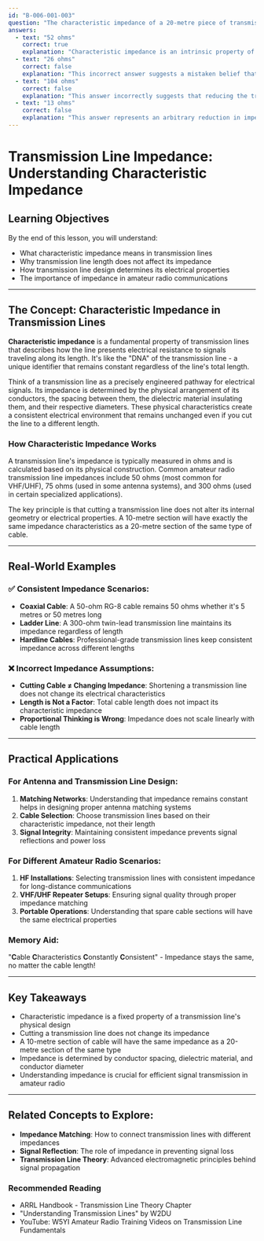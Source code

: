 ```yaml
---
id: "B-006-001-003"
question: "The characteristic impedance of a 20-metre piece of transmission line is 52 ohms. What would the impedance be if 10 metres were cut off?"
answers:
  - text: "52 ohms"
    correct: true
    explanation: "Characteristic impedance is an intrinsic property of the transmission line that depends on its physical construction, such as conductor spacing, dielectric material, and conductor diameter. Cutting the length of the transmission line does not change these fundamental physical characteristics. Therefore, a 10-metre section of the same transmission line will still have 52 ohms impedance, just like the original 20-metre piece."
  - text: "26 ohms"
    correct: false
    explanation: "This incorrect answer suggests a mistaken belief that cutting the transmission line in half would proportionally reduce its impedance. In reality, characteristic impedance is determined by the transmission line's physical design, not its length. Cutting the line does not alter its internal geometry or electrical properties."
  - text: "104 ohms"
    correct: false
    explanation: "This answer incorrectly suggests that reducing the transmission line's length would double its impedance. Characteristic impedance is a constant for a given transmission line design and does not change with length. The line's impedance remains 52 ohms regardless of how much is cut off."
  - text: "13 ohms"
    correct: false
    explanation: "This answer represents an arbitrary reduction in impedance that is not based on any valid electrical principle. Characteristic impedance is a fixed property of the transmission line's construction and remains constant regardless of the length of cable used."
---
```


# Transmission Line Impedance: Understanding Characteristic Impedance

## Learning Objectives
By the end of this lesson, you will understand:
- What characteristic impedance means in transmission lines
- Why transmission line length does not affect its impedance
- How transmission line design determines its electrical properties
- The importance of impedance in amateur radio communications

---

## The Concept: Characteristic Impedance in Transmission Lines

**Characteristic impedance** is a fundamental property of transmission lines that describes how the line presents electrical resistance to signals traveling along its length. It's like the "DNA" of the transmission line - a unique identifier that remains constant regardless of the line's total length.

Think of a transmission line as a precisely engineered pathway for electrical signals. Its impedance is determined by the physical arrangement of its conductors, the spacing between them, the dielectric material insulating them, and their respective diameters. These physical characteristics create a consistent electrical environment that remains unchanged even if you cut the line to a different length.

### How Characteristic Impedance Works

A transmission line's impedance is typically measured in ohms and is calculated based on its physical construction. Common amateur radio transmission line impedances include 50 ohms (most common for VHF/UHF), 75 ohms (used in some antenna systems), and 300 ohms (used in certain specialized applications).

The key principle is that cutting a transmission line does not alter its internal geometry or electrical properties. A 10-metre section will have exactly the same impedance characteristics as a 20-metre section of the same type of cable.

---

## Real-World Examples

### ✅ Consistent Impedance Scenarios:
- **Coaxial Cable**: A 50-ohm RG-8 cable remains 50 ohms whether it's 5 metres or 50 metres long
- **Ladder Line**: A 300-ohm twin-lead transmission line maintains its impedance regardless of length
- **Hardline Cables**: Professional-grade transmission lines keep consistent impedance across different lengths

### ❌ Incorrect Impedance Assumptions:
- **Cutting Cable ≠ Changing Impedance**: Shortening a transmission line does not change its electrical characteristics
- **Length is Not a Factor**: Total cable length does not impact its characteristic impedance
- **Proportional Thinking is Wrong**: Impedance does not scale linearly with cable length

---

## Practical Applications

### For Antenna and Transmission Line Design:
1. **Matching Networks**: Understanding that impedance remains constant helps in designing proper antenna matching systems
2. **Cable Selection**: Choose transmission lines based on their characteristic impedance, not their length
3. **Signal Integrity**: Maintaining consistent impedance prevents signal reflections and power loss

### For Different Amateur Radio Scenarios:
1. **HF Installations**: Selecting transmission lines with consistent impedance for long-distance communications
2. **VHF/UHF Repeater Setups**: Ensuring signal quality through proper impedance matching
3. **Portable Operations**: Understanding that spare cable sections will have the same electrical properties

### Memory Aid:
"**C**able **C**haracteristics **C**onstantly **C**onsistent" - Impedance stays the same, no matter the cable length!

---

## Key Takeaways

- Characteristic impedance is a fixed property of a transmission line's physical design
- Cutting a transmission line does not change its impedance
- A 10-metre section of cable will have the same impedance as a 20-metre section of the same type
- Impedance is determined by conductor spacing, dielectric material, and conductor diameter
- Understanding impedance is crucial for efficient signal transmission in amateur radio

---

## Related Concepts to Explore:
- **Impedance Matching**: How to connect transmission lines with different impedances
- **Signal Reflection**: The role of impedance in preventing signal loss
- **Transmission Line Theory**: Advanced electromagnetic principles behind signal propagation

### Recommended Reading

- ARRL Handbook - Transmission Line Theory Chapter
- "Understanding Transmission Lines" by W2DU
- YouTube: W5YI Amateur Radio Training Videos on Transmission Line Fundamentals